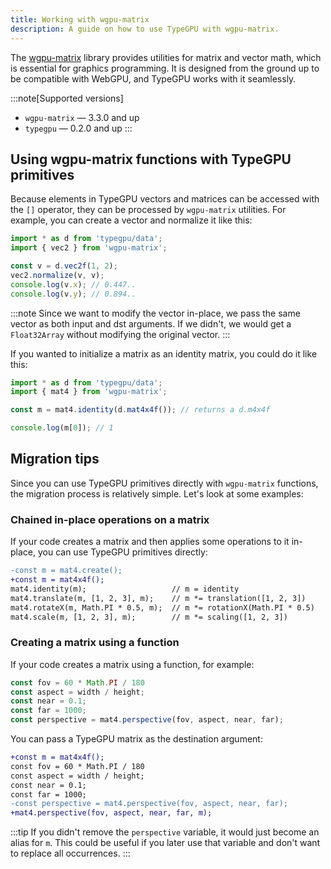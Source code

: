 ```yaml
---
title: Working with wgpu-matrix
description: A guide on how to use TypeGPU with wgpu-matrix.
---
```


The [wgpu-matrix](https://github.com/greggman/wgpu-matrix) library provides utilities for matrix and vector math, which is essential for graphics programming.
It is designed from the ground up to be compatible with WebGPU, and TypeGPU works with it seamlessly.

:::note[Supported versions]
- `wgpu-matrix` — 3.3.0 and up
- `typegpu` — 0.2.0 and up
:::

## Using wgpu-matrix functions with TypeGPU primitives

Because elements in TypeGPU vectors and matrices can be accessed with the `[]` operator, they can be processed by `wgpu-matrix` utilities.
For example, you can create a vector and normalize it like this:

```ts
import * as d from 'typegpu/data';
import { vec2 } from 'wgpu-matrix';

const v = d.vec2f(1, 2);
vec2.normalize(v, v);
console.log(v.x); // 0.447..
console.log(v.y); // 0.894..
```

:::note
Since we want to modify the vector in-place, we pass the same vector as both input and dst arguments.
If we didn't, we would get a `Float32Array` without modifying the original vector.
:::

If you wanted to initialize a matrix as an identity matrix, you could do it like this:

```ts
import * as d from 'typegpu/data';
import { mat4 } from 'wgpu-matrix';

const m = mat4.identity(d.mat4x4f()); // returns a d.m4x4f

console.log(m[0]); // 1
```

## Migration tips

Since you can use TypeGPU primitives directly with `wgpu-matrix` functions, the migration process is relatively simple.
Let's look at some examples:

### Chained in-place operations on a matrix

If your code creates a matrix and then applies some operations to it in-place, you can use TypeGPU primitives directly:

```diff lang=ts
-const m = mat4.create();
+const m = mat4x4f();
mat4.identity(m);                   // m = identity
mat4.translate(m, [1, 2, 3], m);    // m *= translation([1, 2, 3])
mat4.rotateX(m, Math.PI * 0.5, m);  // m *= rotationX(Math.PI * 0.5)
mat4.scale(m, [1, 2, 3], m);        // m *= scaling([1, 2, 3])
```

### Creating a matrix using a function

If your code creates a matrix using a function, for example:

```ts
const fov = 60 * Math.PI / 180
const aspect = width / height;
const near = 0.1;
const far = 1000;
const perspective = mat4.perspective(fov, aspect, near, far);
```

You can pass a TypeGPU matrix as the destination argument:

```diff lang=ts
+const m = mat4x4f();
const fov = 60 * Math.PI / 180
const aspect = width / height;
const near = 0.1;
const far = 1000;
-const perspective = mat4.perspective(fov, aspect, near, far);
+mat4.perspective(fov, aspect, near, far, m);
```

:::tip
If you didn't remove the `perspective` variable, it would just become an alias for `m`.
This could be useful if you later use that variable and don't want to replace all occurrences.
:::
